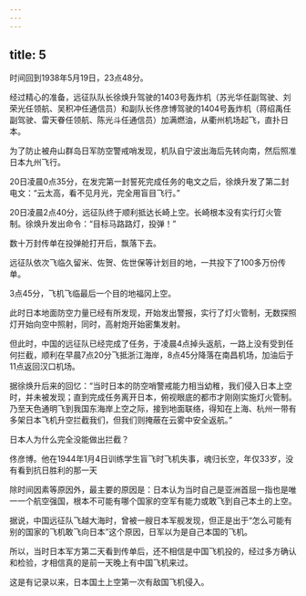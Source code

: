 ```yaml
---
---
---
```

title: 5
---



时间回到1938年5月19日，23点48分。

经过精心的准备，远征队队长徐焕升驾驶的1403号轰炸机（苏光华任副驾驶、刘荣光任领航、吴积冲任通信员）和副队长佟彦博驾驶的1404号轰炸机（蒋绍禹任副驾驶、雷天眷任领航、陈光斗任通信员）加满燃油，从衢州机场起飞，直扑日本。

为了防止被舟山群岛日军防空警戒哨发现，机队自宁波出海后先转向南，然后照准日本九州飞行。

20日凌晨0点35分，在发完第一封誓死完成任务的电文之后，徐焕升发了第二封电文：“云太高，看不见月光，完全用盲目飞行。”

20日凌晨2点40分，远征队终于顺利抵达长崎上空。长崎根本没有实行灯火管制。徐焕升发出命令：“目标马路路灯，投弹！”

数十万封传单在投弹舱打开后，飘落下去。

远征队依次飞临久留米、佐贺、佐世保等计划目的地，一共投下了100多万份传单。

3点45分，飞机飞临最后一个目的地福冈上空。

此时日本地面防空力量已经有所发现，开始发出警报，实行了灯火管制，无数探照灯开始向空中照射，同时，高射炮开始密集发射。

但此时，中国的远征队已经完成了任务，于凌晨4点掉头返航，一路上没有受到任何拦截，顺利在早晨7点20分飞抵浙江海岸，8点45分降落在南昌机场，加油后于11点返回汉口机场。

据徐焕升后来的回忆：“当时日本的防空哨警戒能力相当幼稚，我们侵入日本上空时，并未被发现；直到完成任务离开日本，俯视眼底的都市才刚刚实施灯火管制。乃至天色通明飞到我国东海岸上空之际，接到地面联络，得知在上海、杭州一带有多架日本飞机升空拦截我们，但我们则掩蔽在云雾中安全返航。”

日本人为什么完全没能做出拦截？

佟彦博。他在1944年1月4日训练学生盲飞时飞机失事，魂归长空，年仅33岁，没有看到抗日胜利的那一天



除时间因素等原因外，最主要的原因是：日本认为当时自己是亚洲首屈一指也是唯一一个航空强国，根本不可能有哪个国家的空军有能力或敢飞到自己本土的上空。

据说，中国远征队飞越大海时，曾被一艘日本军舰发现，但正是出于“怎么可能有别的国家的飞机敢飞向日本”这个原因，日军以为是自己本国的飞机。

所以，当时日本军方第二天看到传单后，还不相信是中国飞机投的，经过多方确认和检验，才相信真的是前一天晚上有中国飞机来过。

这是有记录以来，日本国土上空第一次有敌国飞机侵入。